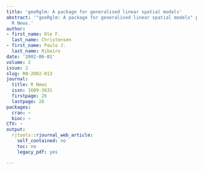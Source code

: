 ```yaml
---
title: 'geoRglm: A package for generalised linear spatial models'
abstract: '"geoRglm: A package for generalised linear spatial models" published in
  R News.'
author:
- first_name: Ole F.
  last_name: Christensen
- first_name: Paulo J.
  last_name: Ribeiro
date: '2002-06-01'
volume: 2
issue: 2
slug: RN-2002-013
journal:
  title: R News
  issn: 1609-3631
  firstpage: 26
  lastpage: 28
packages:
  cran: ~
  bioc: ~
CTV: ~
output:
  rjtools::rjournal_web_article:
    self_contained: no
    toc: no
    legacy_pdf: yes

---
```


